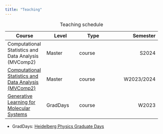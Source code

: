 ```yaml
---
title: "Teaching"
---
```


| Course | Level | Type | Semester |
|--------|-------|-------|---------:|
| Computational Statistics and Data Analysis (MVComp2)| Master | course | S2024 |
| [Computational Statistics and Data Analysis (MVComp2)](https://mvcomp2-w2324.tristanbereau.com/) | Master | course | W2023/2024 |
| [Generative Learning for Molecular Systems](https://gen-learn-mol-sys23.tristanbereau.com/) | GradDays | course | W2023 |

: Teaching schedule

- GradDays: [Heidelberg Physics Graduate Days](https://www.physik.uni-heidelberg.de/graddays/?lang=en)
